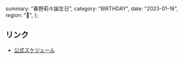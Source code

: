   summary: "春野莉々誕生日",
  category: "BIRTHDAY",
  date: "2023-01-16",
  region: "🎂",
};

## リンク

- [公式スケジュール](https://takanenonadeshiko.jp/?p=275)
